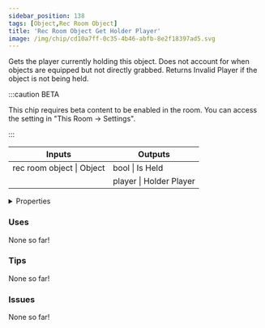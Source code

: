 ```yaml
---
sidebar_position: 138
tags: [Object,Rec Room Object]
title: 'Rec Room Object Get Holder Player'
image: /img/chip/cd10a7ff-0c35-4b46-abfb-8e2f18397ad5.svg
---
```


Gets the player currently holding this object. Does not account for when objects are equipped but not directly grabbed. Returns Invalid Player if the object is not being held.

:::caution BETA

This chip requires beta content to be enabled in the room. You can access the setting in "This Room -> Settings".

:::

<IChip uuid="cd10a7ff-0c35-4b46-abfb-8e2f18397ad5"/>

<table><thead><tr><th>Inputs</th><th>Outputs</th></tr></thead><tbody><tr><td>rec room object | Object</td><td>bool | Is Held</td></tr><tr><td /><td>player | Holder Player</td></tr></tbody></table>

<details>
  <summary>Properties</summary>
  <div>
    <div>
    <table>
      <tbody>
        <tr>
          <td>Is beta required?</td>
          <td>Yes</td>
        </tr>
        <tr>
          <td>Is chip a trolling risk?</td>
          <td>No</td>
        </tr>
        <tr>
          <td>Is chip a role assignment risk?</td>
          <td>No</td>
        </tr>
        <tr>
          <td>Chip UUID</td>
          <td>cd10a7ff-0c35-4b46-abfb-8e2f18397ad5</td>
        </tr>
        <tr>
          <td>Room availability</td>
          <td>Available everywhere</td>
        </tr>
      </tbody>
    </table>
    </div>
  </div>
</details>

### Uses

None so far!

### Tips

None so far!

### Issues

None so far!